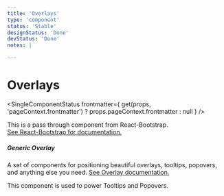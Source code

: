 ```yaml
---
title: 'Overlays'
type: 'component'
status: 'Stable'
designStatus: 'Done'
devStatus: 'Done'
notes: |

---
```



# Overlays

<SingleComponentStatus
  frontmatter={
    get(props, 'pageContext.frontmatter') ? props.pageContext.frontmatter : null
  }
/>

<p style={{ fontSize: '1.5em' }}>
  This is a pass through component from React-Bootstrap.<br/>
  <a href="https://react-bootstrap.github.io/components/overlays/" target="_blank">
    See React-Bootstrap for documentation.
  </a>
</p>

##### Generic Overlay

A set of components for positioning beautiful overlays, tooltips, popovers, and anything else you need. [See Overlay documentation.](https://react-bootstrap.github.io/components/overlays/)

This component is used to power Tooltips and Popovers.
